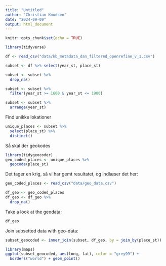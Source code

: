 ```yaml
---
title: "Untitled"
author: "Christian Knudsen"
date: "2024-09-09"
output: html_document
---
```


```r
knitr::opts_chunk$set(echo = TRUE)
```
```r
library(tidyverse)
```

```r
df <- read_csv("data/kb_metadata_dan_filtered_openrefine_v_1.csv")
```
```r
subset <- df %>% select(year_st, place_st)
```

```r
subset <- subset %>% 
  drop_na()
```

```r
subset <- subset %>% 
  filter(year_st >= 1600 & year_st <= 1900)
```

```r
subset <- subset %>% 
  arrange(year_st)
```

Find unikke lokationer
```r
unique_places <- subset %>% 
  select(place_st) %>% 
  distinct() 
```

Så skal der geokodes
```r
library(tidygeocoder)
geo_coded_places <- unique_places %>% 
  geocode(place_st)

```

Det tager en krig, så vi har gemt resultatet, og indlæser
det her:

```r
geo_coded_places <- read_csv("data/geo_data.csv")
```
```r
df_geo <- geo_coded_places
df_geo <- df_geo %>% 
  drop_na()
```

Take a look at the geodata:
```r
df_geo
```


Join subsetted data with geo-data:

```r
subset_geocoded <- inner_join(subset, df_geo, by = join_by(place_st))
```

```r
library(maps)
ggplot(subset_geocoded, aes(long, lat), color = "grey99") +
  borders("world") + geom_point()
```

